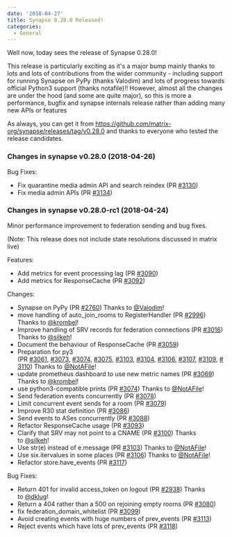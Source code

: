 ```yaml
---
date: '2018-04-27'
title: Synapse 0.28.0 Released!
categories:
  - General
---
```


Well now, today sees the release of Synapse 0.28.0!

This release is particularly exciting as it's a major bump mainly thanks to lots and lots of contributions from the wider community - including support for running Synapse on PyPy (thanks Valodim) and lots of progress towards official Python3 support (thanks notafile)!! However, almost all the changes are under the hood (and some are quite major), so this is more a performance, bugfix and synapse internals release rather than adding many new APIs or features

As always, you can get it from <a href="https://github.com/matrix-org/synapse/releases/tag/v0.28.0">https://github.com/matrix-org/synapse/releases/tag/v0.28.0</a> and thanks to everyone who tested the release candidates.
<h3>Changes in synapse v0.28.0 (2018-04-26)</h3>
Bug Fixes:
<ul>
 	<li>Fix quarantine media admin API and search reindex (PR <a class="issue-link js-issue-link" href="https://github.com/matrix-org/synapse/pull/3130" data-error-text="Failed to load issue title" data-id="317646661" data-permission-text="Issue title is private" data-url="https://github.com/matrix-org/synapse/issues/3130">#3130</a>)</li>
 	<li>Fix media admin APIs (PR <a class="issue-link js-issue-link" href="https://github.com/matrix-org/synapse/pull/3134" data-error-text="Failed to load issue title" data-id="317969752" data-permission-text="Issue title is private" data-url="https://github.com/matrix-org/synapse/issues/3134">#3134</a>)</li>
</ul>
<h3>Changes in synapse v0.28.0-rc1 (2018-04-24)</h3>
Minor performance improvement to federation sending and bug fixes.

(Note: This release does not include state resolutions discussed in matrix live)

Features:
<ul>
 	<li>Add metrics for event processing lag (PR <a class="issue-link js-issue-link" href="https://github.com/matrix-org/synapse/pull/3090" data-error-text="Failed to load issue title" data-id="313326931" data-permission-text="Issue title is private" data-url="https://github.com/matrix-org/synapse/issues/3090">#3090</a>)</li>
 	<li>Add metrics for ResponseCache (PR <a class="issue-link js-issue-link" href="https://github.com/matrix-org/synapse/pull/3092" data-error-text="Failed to load issue title" data-id="313664599" data-permission-text="Issue title is private" data-url="https://github.com/matrix-org/synapse/issues/3092">#3092</a>)</li>
</ul>
Changes:
<ul>
 	<li>Synapse on PyPy (PR <a class="issue-link js-issue-link" href="https://github.com/matrix-org/synapse/pull/2760" data-error-text="Failed to load issue title" data-id="286622617" data-permission-text="Issue title is private" data-url="https://github.com/matrix-org/synapse/issues/2760">#2760</a>) Thanks to <a class="user-mention" href="https://github.com/Valodim" data-hovercard-user-id="27813" data-octo-click="hovercard-link-click" data-octo-dimensions="link_type:self">@Valodim</a>!</li>
 	<li>move handling of auto_join_rooms to RegisterHandler (PR <a class="issue-link js-issue-link" href="https://github.com/matrix-org/synapse/pull/2996" data-error-text="Failed to load issue title" data-id="305218362" data-permission-text="Issue title is private" data-url="https://github.com/matrix-org/synapse/issues/2996">#2996</a>) Thanks to <a class="user-mention" href="https://github.com/krombel" data-hovercard-user-id="11167142" data-octo-click="hovercard-link-click" data-octo-dimensions="link_type:self">@krombel</a>!</li>
 	<li>Improve handling of SRV records for federation connections (PR <a class="issue-link js-issue-link" href="https://github.com/matrix-org/synapse/pull/3016" data-error-text="Failed to load issue title" data-id="306884886" data-permission-text="Issue title is private" data-url="https://github.com/matrix-org/synapse/issues/3016">#3016</a>) Thanks to <a class="user-mention" href="https://github.com/silkeh" data-hovercard-user-id="5798032" data-octo-click="hovercard-link-click" data-octo-dimensions="link_type:self">@silkeh</a>!</li>
 	<li>Document the behaviour of ResponseCache (PR <a class="issue-link js-issue-link" href="https://github.com/matrix-org/synapse/pull/3059" data-error-text="Failed to load issue title" data-id="311125652" data-permission-text="Issue title is private" data-url="https://github.com/matrix-org/synapse/issues/3059">#3059</a>)</li>
 	<li>Preparation for py3 (PR <a class="issue-link js-issue-link" href="https://github.com/matrix-org/synapse/pull/3061" data-error-text="Failed to load issue title" data-id="311182479" data-permission-text="Issue title is private" data-url="https://github.com/matrix-org/synapse/issues/3061">#3061</a>, <a class="issue-link js-issue-link" href="https://github.com/matrix-org/synapse/pull/3073" data-error-text="Failed to load issue title" data-id="312120046" data-permission-text="Issue title is private" data-url="https://github.com/matrix-org/synapse/issues/3073">#3073</a>, <a class="issue-link js-issue-link" href="https://github.com/matrix-org/synapse/pull/3074" data-error-text="Failed to load issue title" data-id="312126869" data-permission-text="Issue title is private" data-url="https://github.com/matrix-org/synapse/issues/3074">#3074</a>, <a class="issue-link js-issue-link" href="https://github.com/matrix-org/synapse/pull/3075" data-error-text="Failed to load issue title" data-id="312144464" data-permission-text="Issue title is private" data-url="https://github.com/matrix-org/synapse/issues/3075">#3075</a>, <a class="issue-link js-issue-link" href="https://github.com/matrix-org/synapse/pull/3103" data-error-text="Failed to load issue title" data-id="314439691" data-permission-text="Issue title is private" data-url="https://github.com/matrix-org/synapse/issues/3103">#3103</a>, <a class="issue-link js-issue-link" href="https://github.com/matrix-org/synapse/pull/3104" data-error-text="Failed to load issue title" data-id="314439972" data-permission-text="Issue title is private" data-url="https://github.com/matrix-org/synapse/issues/3104">#3104</a>, <a class="issue-link js-issue-link" href="https://github.com/matrix-org/synapse/pull/3106" data-error-text="Failed to load issue title" data-id="314440233" data-permission-text="Issue title is private" data-url="https://github.com/matrix-org/synapse/issues/3106">#3106</a>, <a class="issue-link js-issue-link" href="https://github.com/matrix-org/synapse/pull/3107" data-error-text="Failed to load issue title" data-id="314440492" data-permission-text="Issue title is private" data-url="https://github.com/matrix-org/synapse/issues/3107">#3107</a>, <a class="issue-link js-issue-link" href="https://github.com/matrix-org/synapse/pull/3109" data-error-text="Failed to load issue title" data-id="314459327" data-permission-text="Issue title is private" data-url="https://github.com/matrix-org/synapse/issues/3109">#3109</a>, <a class="issue-link js-issue-link" href="https://github.com/matrix-org/synapse/pull/3110" data-error-text="Failed to load issue title" data-id="314459750" data-permission-text="Issue title is private" data-url="https://github.com/matrix-org/synapse/issues/3110">#3110</a>) Thanks to <a class="user-mention" href="https://github.com/NotAFile" data-hovercard-user-id="5447747" data-octo-click="hovercard-link-click" data-octo-dimensions="link_type:self">@NotAFile</a>!</li>
 	<li>update prometheus dashboard to use new metric names (PR <a class="issue-link js-issue-link" href="https://github.com/matrix-org/synapse/pull/3069" data-error-text="Failed to load issue title" data-id="311770477" data-permission-text="Issue title is private" data-url="https://github.com/matrix-org/synapse/issues/3069">#3069</a>) Thanks to <a class="user-mention" href="https://github.com/krombel" data-hovercard-user-id="11167142" data-octo-click="hovercard-link-click" data-octo-dimensions="link_type:self">@krombel</a>!</li>
 	<li>use python3-compatible prints (PR <a class="issue-link js-issue-link" href="https://github.com/matrix-org/synapse/pull/3074" data-error-text="Failed to load issue title" data-id="312126869" data-permission-text="Issue title is private" data-url="https://github.com/matrix-org/synapse/issues/3074">#3074</a>) Thanks to <a class="user-mention" href="https://github.com/NotAFile" data-hovercard-user-id="5447747" data-octo-click="hovercard-link-click" data-octo-dimensions="link_type:self">@NotAFile</a>!</li>
 	<li>Send federation events concurrently (PR <a class="issue-link js-issue-link" href="https://github.com/matrix-org/synapse/pull/3078" data-error-text="Failed to load issue title" data-id="312485229" data-permission-text="Issue title is private" data-url="https://github.com/matrix-org/synapse/issues/3078">#3078</a>)</li>
 	<li>Limit concurrent event sends for a room (PR <a class="issue-link js-issue-link" href="https://github.com/matrix-org/synapse/pull/3079" data-error-text="Failed to load issue title" data-id="312488812" data-permission-text="Issue title is private" data-url="https://github.com/matrix-org/synapse/issues/3079">#3079</a>)</li>
 	<li>Improve R30 stat definition (PR <a class="issue-link js-issue-link" href="https://github.com/matrix-org/synapse/pull/3086" data-error-text="Failed to load issue title" data-id="313004914" data-permission-text="Issue title is private" data-url="https://github.com/matrix-org/synapse/issues/3086">#3086</a>)</li>
 	<li>Send events to ASes concurrently (PR <a class="issue-link js-issue-link" href="https://github.com/matrix-org/synapse/pull/3088" data-error-text="Failed to load issue title" data-id="313232647" data-permission-text="Issue title is private" data-url="https://github.com/matrix-org/synapse/issues/3088">#3088</a>)</li>
 	<li>Refactor ResponseCache usage (PR <a class="issue-link js-issue-link" href="https://github.com/matrix-org/synapse/pull/3093" data-error-text="Failed to load issue title" data-id="313696664" data-permission-text="Issue title is private" data-url="https://github.com/matrix-org/synapse/issues/3093">#3093</a>)</li>
 	<li>Clarify that SRV may not point to a CNAME (PR <a class="issue-link js-issue-link" href="https://github.com/matrix-org/synapse/pull/3100" data-error-text="Failed to load issue title" data-id="314327149" data-permission-text="Issue title is private" data-url="https://github.com/matrix-org/synapse/issues/3100">#3100</a>) Thanks to <a class="user-mention" href="https://github.com/silkeh" data-hovercard-user-id="5798032" data-octo-click="hovercard-link-click" data-octo-dimensions="link_type:self">@silkeh</a>!</li>
 	<li>Use str(e) instead of e.message (PR <a class="issue-link js-issue-link" href="https://github.com/matrix-org/synapse/pull/3103" data-error-text="Failed to load issue title" data-id="314439691" data-permission-text="Issue title is private" data-url="https://github.com/matrix-org/synapse/issues/3103">#3103</a>) Thanks to <a class="user-mention" href="https://github.com/NotAFile" data-hovercard-user-id="5447747" data-octo-click="hovercard-link-click" data-octo-dimensions="link_type:self">@NotAFile</a>!</li>
 	<li>Use six.itervalues in some places (PR <a class="issue-link js-issue-link" href="https://github.com/matrix-org/synapse/pull/3106" data-error-text="Failed to load issue title" data-id="314440233" data-permission-text="Issue title is private" data-url="https://github.com/matrix-org/synapse/issues/3106">#3106</a>) Thanks to <a class="user-mention" href="https://github.com/NotAFile" data-hovercard-user-id="5447747" data-octo-click="hovercard-link-click" data-octo-dimensions="link_type:self">@NotAFile</a>!</li>
 	<li>Refactor store.have_events (PR <a class="issue-link js-issue-link" href="https://github.com/matrix-org/synapse/pull/3117" data-error-text="Failed to load issue title" data-id="315159849" data-permission-text="Issue title is private" data-url="https://github.com/matrix-org/synapse/issues/3117">#3117</a>)</li>
</ul>
Bug Fixes:
<ul>
 	<li>Return 401 for invalid access_token on logout (PR <a class="issue-link js-issue-link" href="https://github.com/matrix-org/synapse/pull/2938" data-error-text="Failed to load issue title" data-id="301972886" data-permission-text="Issue title is private" data-url="https://github.com/matrix-org/synapse/issues/2938">#2938</a>) Thanks to <a class="user-mention" href="https://github.com/dklug" data-hovercard-user-id="8633205" data-octo-click="hovercard-link-click" data-octo-dimensions="link_type:self">@dklug</a>!</li>
 	<li>Return a 404 rather than a 500 on rejoining empty rooms (PR <a class="issue-link js-issue-link" href="https://github.com/matrix-org/synapse/pull/3080" data-error-text="Failed to load issue title" data-id="312501677" data-permission-text="Issue title is private" data-url="https://github.com/matrix-org/synapse/issues/3080">#3080</a>)</li>
 	<li>fix federation_domain_whitelist (PR <a class="issue-link js-issue-link" href="https://github.com/matrix-org/synapse/pull/3099" data-error-text="Failed to load issue title" data-id="314137025" data-permission-text="Issue title is private" data-url="https://github.com/matrix-org/synapse/issues/3099">#3099</a>)</li>
 	<li>Avoid creating events with huge numbers of prev_events (PR <a class="issue-link js-issue-link" href="https://github.com/matrix-org/synapse/pull/3113" data-error-text="Failed to load issue title" data-id="314753743" data-permission-text="Issue title is private" data-url="https://github.com/matrix-org/synapse/issues/3113">#3113</a>)</li>
 	<li>Reject events which have lots of prev_events (PR <a class="issue-link js-issue-link tooltipped tooltipped-ne" href="https://github.com/matrix-org/synapse/pull/3118" data-error-text="Failed to load issue title" data-id="315273891" data-permission-text="Issue title is private">#3118</a>)</li>
</ul>
&nbsp;